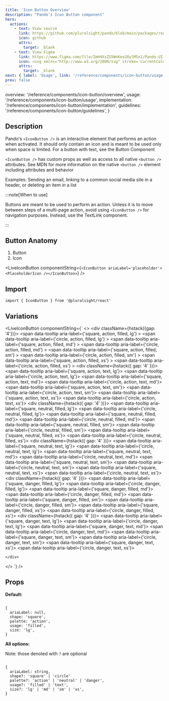 ```yaml
---
title: 'Icon Button Overview'
description: "Pando's Icon Button component"
hero:
  actions:
    - text: View source
      link: https://github.com/pluralsight/pando/blob/main/packages/react/src/components/IconButton.tsx
      icon: github
      attrs:
        target: _blank
    - text: View Figma
      link: https://www.figma.com/file/ZmH4XsZS5WnKeo28ylM5x1/Pando-UI-kit-(Web)?type=design&node-id=2-1710&mode=design&t=upvWUwuigkxK6vLJ-0
      icon: <svg xmlns="http://www.w3.org/2000/svg" stroke='currentColor' fill='currentColor' xmlns:xlink="http://www.w3.org/1999/xlink" width='24' height='24' viewBox="0 0 24 24" role="img"><path fill-rule="evenodd" clip-rule="evenodd" d="M4.25 5.5C4.25 3.15279 6.15279 1.25 8.5 1.25H15.5C17.8472 1.25 19.75 3.15279 19.75 5.5C19.75 6.95165 19.0222 8.23331 17.9116 9C19.0222 9.7667 19.75 11.0484 19.75 12.5C19.75 14.8472 17.8472 16.75 15.5 16.75C14.4512 16.75 13.4912 16.3701 12.75 15.7405V19.5C12.75 21.8472 10.8472 23.75 8.5 23.75C6.15279 23.75 4.25 21.8472 4.25 19.5C4.25 18.0484 4.97779 16.7667 6.0884 16C4.97779 15.2333 4.25 13.9516 4.25 12.5C4.25 11.0484 4.97779 9.7667 6.0884 9C4.97779 8.2333 4.25 6.95164 4.25 5.5ZM8.5 15.25H11.25V9.75H8.5C6.98122 9.75 5.75 10.9812 5.75 12.5C5.75 14.0188 6.98122 15.25 8.5 15.25ZM11.25 16.75H8.5C6.98122 16.75 5.75 17.9812 5.75 19.5C5.75 21.0188 6.98122 22.25 8.5 22.25C10.0188 22.25 11.25 21.0188 11.25 19.5V16.75ZM18.25 5.5C18.25 7.01878 17.0188 8.25 15.5 8.25H12.75V2.75H15.5C17.0188 2.75 18.25 3.98122 18.25 5.5ZM15.5 9.75C13.9812 9.75 12.75 10.9812 12.75 12.5C12.75 14.0188 13.9812 15.25 15.5 15.25C17.0188 15.25 18.25 14.0188 18.25 12.5C18.25 10.9812 17.0188 9.75 15.5 9.75ZM8.5 8.25H11.25V2.75H8.5C6.98122 2.75 5.75 3.98122 5.75 5.5C5.75 7.01878 6.98122 8.25 8.5 8.25Z" /></svg>
      attrs:
        target: _blank
next: { label: 'Usage', link: '/reference/components/icon-button/usage' }
prev: false
---
```



  overview: '/reference/components/icon-button/overview',
  usage: '/reference/components/icon-button/usage',
  implementation: '/reference/components/icon-button/implementation',
  guidelines: '/reference/components/icon-button/guidelines',
}

<ComponentNav links={navLinks} active="overview" />

## Description

Pando's `<IconButton />` is an interactive element that performs an action when activated. It should only contain an icon and is meant to be used only when space is limited. For a button with text, see the <TextLink href='/reference/components/button/overview'>Button Component</TextLink>

`<IconButton />` has custom props as well as access to all native `<button />` attributes. <TextLink href="https://developer.mozilla.org/en-US/docs/Web/HTML/Element/button">See MDN</TextLink> for more information on the native `<button />` element including attributes and behavior

<p class={css({ color: 'neutral.text.200' })}>Examples: Sending an email, linking to a common social media site in a header, or deleting an item in a list</p>

:::note[When to use]

Buttons are meant to be used to perform an action. Unless it is to move between steps of a multi-page action, avoid using `<IconButton />` for navigation purposes. Instead, use the <TextLink href='/reference/components/text-link/overview'>TextLink component</TextLink>.

:::

## Button Anatomy

<ol class={css({ listStyleType: 'decimal' })}>
  <li>Button</li>
  <li>Icon</li>
</ol>

<LiveIconButton componentString={`<IconButton ariaLabel='placeholder'><PlaceholderIcon /></IconButton>`} />

## Import

```tsx
import { IconButton } from '@pluralsight/react'
```

## Variations

<LiveIconButton
  componentString={`
  <>
    <div className={hstack({gap: '4'})}>
      <span
        data-tooltip
        aria-label={'square, action, filled, lg'}
      >
        <IconButton ariaLabel='placeholder'><PlaceholderIcon /></IconButton>
      </span>
      <span
        data-tooltip
        aria-label={'circle, action, filled, lg'}
      >
        <IconButton shape='circle' ariaLabel='placeholder'><PlaceholderIcon /></IconButton>
      </span>
      <span
        data-tooltip
        aria-label={'square, action, filled, md'}
      >
        <IconButton size='md' ariaLabel='placeholder'><PlaceholderIcon /></IconButton>
      </span>
      <span
        data-tooltip
        aria-label={'circle, action, filled, md'}
      >
        <IconButton size='md' shape='circle' ariaLabel='placeholder'><PlaceholderIcon /></IconButton>
      </span>
      <span
        data-tooltip
        aria-label={'square, action, filled, sm'}
      >
        <IconButton size='sm' ariaLabel='placeholder'><PlaceholderIcon /></IconButton>
      </span>
      <span
        data-tooltip
        aria-label={'circle, action, filled, sm'}
      >
        <IconButton size='sm' shape='circle' ariaLabel='placeholder'><PlaceholderIcon /></IconButton>
      </span>
      <span
        data-tooltip
        aria-label={'square, action, filled, xs'}
      >
        <IconButton size='xs' ariaLabel='placeholder'><PlaceholderIcon /></IconButton>
      </span>
      <span
        data-tooltip
        aria-label={'circle, action, filled, xs'}
      >
        <IconButton size='xs' shape='circle' ariaLabel='placeholder'><PlaceholderIcon /></IconButton>
      </span>
    </div>
    <div className={hstack({ gap: '4' })}>
      <span data-tooltip aria-label={'square, action, text, lg'}>
        <IconButton usage="text" ariaLabel="placeholder">
          <PlaceholderIcon />
        </IconButton>
      </span>
      <span data-tooltip aria-label={'circle, action, text, lg'}>
        <IconButton usage="text" shape="circle" ariaLabel="placeholder">
          <PlaceholderIcon />
        </IconButton>
      </span>
      <span data-tooltip aria-label={'square, action, text, md'}>
        <IconButton usage="text" size="md" ariaLabel="placeholder">
          <PlaceholderIcon />
        </IconButton>
      </span>
      <span data-tooltip aria-label={'circle, action, text, md'}>
        <IconButton usage="text" size="md" shape="circle" ariaLabel="placeholder">
          <PlaceholderIcon />
        </IconButton>
      </span>
      <span data-tooltip aria-label={'square, action, text, sm'}>
        <IconButton usage="text" size="sm" ariaLabel="placeholder">
          <PlaceholderIcon />
        </IconButton>
      </span>
      <span data-tooltip aria-label={'circle, action, text, sm'}>
        <IconButton usage="text" size="sm" shape="circle" ariaLabel="placeholder">
          <PlaceholderIcon />
        </IconButton>
      </span>
      <span data-tooltip aria-label={'square, action, text, xs'}>
        <IconButton usage="text" size="xs" ariaLabel="placeholder">
          <PlaceholderIcon />
        </IconButton>
      </span>
      <span data-tooltip aria-label={'circle, action, text, xs'}>
        <IconButton usage="text" size="xs" shape="circle" ariaLabel="placeholder">
          <PlaceholderIcon />
        </IconButton>
      </span>
    </div>
    <div className={hstack({ gap: '4' })}>
      <span data-tooltip aria-label={'square, neutral, filled, lg'}>
        <IconButton palette="neutral" ariaLabel="placeholder">
          <PlaceholderIcon />
        </IconButton>
      </span>
      <span data-tooltip aria-label={'circle, neutral, filled, lg'}>
        <IconButton palette="neutral" shape="circle" ariaLabel="placeholder">
          <PlaceholderIcon />
        </IconButton>
      </span>
      <span data-tooltip aria-label={'square, neutral, filled, md'}>
        <IconButton palette="neutral" size="md" ariaLabel="placeholder">
          <PlaceholderIcon />
        </IconButton>
      </span>
      <span data-tooltip aria-label={'circle, neutral, filled, md'}>
        <IconButton palette="neutral" size="md" shape="circle" ariaLabel="placeholder">
          <PlaceholderIcon />
        </IconButton>
      </span>
      <span data-tooltip aria-label={'square, neutral, filled, sm'}>
        <IconButton palette="neutral" size="sm" ariaLabel="placeholder">
          <PlaceholderIcon />
        </IconButton>
      </span>
      <span data-tooltip aria-label={'circle, neutral, filled, sm'}>
        <IconButton palette="neutral" size="sm" shape="circle" ariaLabel="placeholder">
          <PlaceholderIcon />
        </IconButton>
      </span>
      <span data-tooltip aria-label={'square, neutral, filled, xs'}>
        <IconButton palette="neutral" size="xs" ariaLabel="placeholder">
          <PlaceholderIcon />
        </IconButton>
      </span>
      <span data-tooltip aria-label={'circle, neutral, filled, xs'}>
        <IconButton palette="neutral" size="xs" shape="circle" ariaLabel="placeholder">
          <PlaceholderIcon />
        </IconButton>
      </span>
    </div>
    <div className={hstack({ gap: '4' })}>
      <span data-tooltip aria-label={'square, neutral, text, lg'}>
        <IconButton palette="neutral" usage="text" ariaLabel="placeholder">
          <PlaceholderIcon />
        </IconButton>
      </span>
      <span data-tooltip aria-label={'circle, neutral, text, lg'}>
        <IconButton palette="neutral" usage="text" shape="circle" ariaLabel="placeholder">
          <PlaceholderIcon />
        </IconButton>
      </span>
      <span data-tooltip aria-label={'square, neutral, text, md'}>
        <IconButton palette="neutral" usage="text" size="md" ariaLabel="placeholder">
          <PlaceholderIcon />
        </IconButton>
      </span>
      <span data-tooltip aria-label={'circle, neutral, text, md'}>
        <IconButton palette="neutral" usage="text" size="md" shape="circle" ariaLabel="placeholder">
          <PlaceholderIcon />
        </IconButton>
      </span>
      <span data-tooltip aria-label={'square, neutral, text, sm'}>
        <IconButton palette="neutral" usage="text" size="sm" ariaLabel="placeholder">
          <PlaceholderIcon />
        </IconButton>
      </span>
      <span data-tooltip aria-label={'circle, neutral, text, sm'}>
        <IconButton palette="neutral" usage="text" size="sm" shape="circle" ariaLabel="placeholder">
          <PlaceholderIcon />
        </IconButton>
      </span>
      <span data-tooltip aria-label={'square, neutral, text, xs'}>
        <IconButton palette="neutral" usage="text" size="xs" ariaLabel="placeholder">
          <PlaceholderIcon />
        </IconButton>
      </span>
      <span data-tooltip aria-label={'circle, neutral, text, xs'}>
        <IconButton palette="neutral" usage="text" size="xs" shape="circle" ariaLabel="placeholder">
          <PlaceholderIcon />
        </IconButton>
      </span>
    </div>
    <div className={hstack({ gap: '4' })}>
      <span data-tooltip aria-label={'square, danger, filled, lg'}>
        <IconButton palette="danger" ariaLabel="placeholder">
          <PlaceholderIcon />
        </IconButton>
      </span>
      <span data-tooltip aria-label={'circle, danger, filled, lg'}>
        <IconButton palette="danger" shape="circle" ariaLabel="placeholder">
          <PlaceholderIcon />
        </IconButton>
      </span>
      <span data-tooltip aria-label={'square, danger, filled, md'}>
        <IconButton palette="danger" size="md" ariaLabel="placeholder">
          <PlaceholderIcon />
        </IconButton>
      </span>
      <span data-tooltip aria-label={'circle, danger, filled, md'}>
        <IconButton palette="danger" size="md" shape="circle" ariaLabel="placeholder">
          <PlaceholderIcon />
        </IconButton>
      </span>
      <span data-tooltip aria-label={'square, danger, filled, sm'}>
        <IconButton palette="danger" size="sm" ariaLabel="placeholder">
          <PlaceholderIcon />
        </IconButton>
      </span>
      <span data-tooltip aria-label={'circle, danger, filled, sm'}>
        <IconButton palette="danger" size="sm" shape="circle" ariaLabel="placeholder">
          <PlaceholderIcon />
        </IconButton>
      </span>
      <span data-tooltip aria-label={'square, danger, filled, xs'}>
        <IconButton palette="danger" size="xs" ariaLabel="placeholder">
          <PlaceholderIcon />
        </IconButton>
      </span>
      <span data-tooltip aria-label={'circle, danger, filled, xs'}>
        <IconButton palette="danger" size="xs" shape="circle" ariaLabel="placeholder">
          <PlaceholderIcon />
        </IconButton>
      </span>
    </div>
    <div className={hstack({ gap: '4' })}>
      <span data-tooltip aria-label={'square, danger, text, lg'}>
        <IconButton palette="danger" usage="text" ariaLabel="placeholder">
          <PlaceholderIcon />
        </IconButton>
      </span>
      <span data-tooltip aria-label={'circle, danger, text, lg'}>
        <IconButton palette="danger" usage="text" shape="circle" ariaLabel="placeholder">
          <PlaceholderIcon />
        </IconButton>
      </span>
      <span data-tooltip aria-label={'square, danger, text, md'}>
        <IconButton palette="danger" usage="text" size="md" ariaLabel="placeholder">
          <PlaceholderIcon />
        </IconButton>
      </span>
      <span data-tooltip aria-label={'circle, danger, text, md'}>
        <IconButton palette="danger" usage="text" size="md" shape="circle" ariaLabel="placeholder">
          <PlaceholderIcon />
        </IconButton>
      </span>
      <span data-tooltip aria-label={'square, danger, text, sm'}>
        <IconButton palette="danger" usage="text" size="sm" ariaLabel="placeholder">
          <PlaceholderIcon />
        </IconButton>
      </span>
      <span data-tooltip aria-label={'circle, danger, text, sm'}>
        <IconButton palette="danger" usage="text" size="sm" shape="circle" ariaLabel="placeholder">
          <PlaceholderIcon />
        </IconButton>
      </span>
      <span data-tooltip aria-label={'square, danger, text, xs'}>
        <IconButton palette="danger" usage="text" size="xs" ariaLabel="placeholder">
          <PlaceholderIcon />
        </IconButton>
      </span>
      <span data-tooltip aria-label={'circle, danger, text, xs'}>
        <IconButton palette="danger" usage="text" size="xs" shape="circle" ariaLabel="placeholder">
          <PlaceholderIcon />
        </IconButton>
      </span>

    </div>

  </>
`}
/>

## Props

**Default:**

```tsx

{
  ariaLabel: null,
  shape: 'square',
  palette: 'action',
  usage: 'filled',
  size: 'lg',
}

```

**All options:**

Note: those denoted with `?` are optional

```tsx

{
  ariaLabel: string,
  shape?: 'square' | 'circle'
  palette?: 'action' | 'neutral' | 'danger',
  usage?: 'filled' | 'text',
  size?: 'lg' | 'md' | 'sm' | 'xs',
}

```
